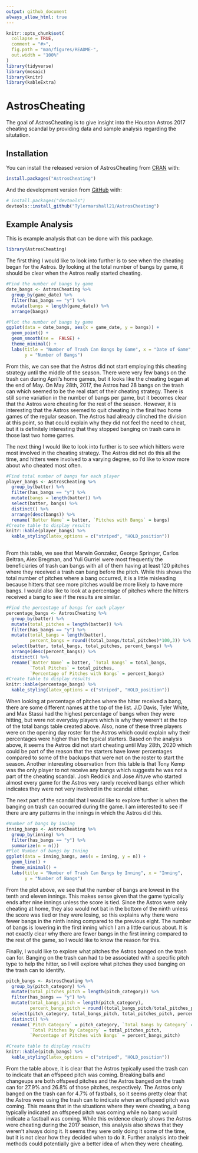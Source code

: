 ```yaml
---
output: github_document
always_allow_html: true
---
```


<!-- README.md is generated from README.Rmd. Please edit that file -->

```r
knitr::opts_chunk$set(
  collapse = TRUE,
  comment = "#>",
  fig.path = "man/figures/README-",
  out.width = "100%"
)
library(tidyverse)
library(mosaic)
library(knitr)
library(kableExtra)
```

# AstrosCheating

<!-- badges: start -->
<!-- badges: end -->

The goal of AstrosCheating is to give insight into the Houston Astros 2017 cheating scandal by providing data and sample analysis regarding the situtation.

## Installation

You can install the released version of AstrosCheating from [CRAN](https://CRAN.R-project.org) with:

``` r
install.packages("AstrosCheating")
```

And the development version from [GitHub](https://github.com/) with:

``` r
# install.packages("devtools")
devtools::install_github("Tylermarshall21/AstrosCheating")
```
## Example Analysis

This is example analysis that can be done with this package.

```r
library(AstrosCheating)


```
The first thing I would like to look into further is to see when the cheating began for the Astros. By looking at the total number of bangs by game, it should be clear when the Astros really started cheating.

```r
#Find the number of bangs by game
date_bangs <- AstrosCheating %>%
  group_by(game_date) %>%
  filter(has_bangs == "y") %>%
  mutate(bangs = length(game_date)) %>%
  arrange(bangs)

#Plot the number of bangs by game
ggplot(data = date_bangs, aes(x = game_date, y = bangs)) +
  geom_point() +
  geom_smooth(se =  FALSE) + 
  theme_minimal() +
  labs(title = "Number of Trash Can Bangs by Game", x = "Date of Game",
       y = "Number of Bangs")
```


From this, we can see that the Astros did not start employing this cheating strategy until the middle of the season. There were very few bangs on the trash can during April's home games, but it looks like the cheating began at the end of May. On May 28th, 2017, the Astros had 28 bangs on the trash can which seemed to be the real start of their cheating strategy. There is still some variation in the number of bangs per game, but it becomes clear that the Astros were cheating for the rest of the season. However, it is interesting that the Astros seemed to quit cheating in the final two home games of the regular season. The Astros had already clinched the division at this point, so that could explain why they did not feel the need to cheat, but it is definitely interesting that they stopped banging on trash cans in those last two home games.

The next thing I would like to look into further is to see which hitters were most involved
in the cheating strategy. The Astros did not do this all the time, and hitters were involved to a varying degree, so I'd like to know more about who cheated most often.


```r
#Find total number of bangs for each player
player_bangs <- AstrosCheating %>%
  group_by(batter) %>%
  filter(has_bangs == "y") %>%
  mutate(bangs = length(batter)) %>%
  select(batter, bangs) %>%
  distinct() %>%
  arrange(desc(bangs)) %>%
  rename(`Batter Name` = batter, `Pitches with Bangs` = bangs)
#Create table to display results
knitr::kable(player_bangs) %>%
  kable_styling(latex_options = c("striped", "HOLD_position"))
  
```

From this table, we see that Marwin Gonzalez, George Springer, Carlos Beltran, Alex Bregman, and Yuli Gurriel were most frequently the beneficiaries of trash can bangs with all of them having at least 120 pitches where they received a trash can bang before the pitch. While this shows the total number of pitches where a bang occurred, it is a little misleading because hitters that see more pitches would be more likely to have more bangs. I would also like to look at a percentage of pitches where the hitters received a bang to see if the results are similar. 


```r
#Find the percentage of bangs for each player
percentage_bangs <- AstrosCheating %>%
  group_by(batter) %>%
  mutate(total_pitches = length(batter)) %>%
  filter(has_bangs == "y") %>%
  mutate(total_bangs = length(batter),
         percent_bangs = round((total_bangs/total_pitches)*100,3)) %>%
  select(batter, total_bangs, total_pitches, percent_bangs) %>%
  arrange(desc(percent_bangs)) %>%
  distinct() %>%
  rename(`Batter Name` = batter, `Total Bangs` = total_bangs, 
         `Total Pitches` = total_pitches, 
         `Percentage of Pitches with Bangs` = percent_bangs)
#Create table to display results
knitr::kable(percentage_bangs) %>%
  kable_styling(latex_options = c("striped", "HOLD_position"))
```

When looking at percentage of pitches where the hitter received a bang, there are some different names at the top of the list. J.D Davis, Tyler White, and Max Stassi had the highest percentage of bangs when they were hitting, but were not everyday players which is why they weren't at the top of the total bangs table created above. Also, none of these three players were on the opening day roster for the Astros which could explain why their percentages were higher than the typical starters. Based on the analysis above, it seems the Astros did not start cheating until May 28th, 2020 which could be part of the reason that the starters have lower percentages compared to some of the backups that were not on the roster to start the season. Another interesting observation from this table is that Tony Kemp was the only player to not receive any bangs which suggests he was not a part of the cheating scandal. Josh Reddick and Jose Altuve who started almost every game for the Astros very rarely received bangs either which indicates they were not very involved in the scandal either. 


The next part of the scandal that I would like to explore further is when the banging on trash can occurred during the game. I am interested to see if there are any patterns in the innings in which the Astros did this.

```r
#Number of bangs by inning
inning_bangs <- AstrosCheating %>%
  group_by(inning) %>%
  filter(has_bangs == "y") %>%
  summarize(n = n())
#Plot Number of bangs by Inning
ggplot(data = inning_bangs, aes(x = inning, y = n)) +
  geom_line() +
  theme_minimal() +
  labs(title = "Number of Trash Can Bangs by Inning", x = "Inning",
       y = "Number of Bangs")
```


From the plot above, we see that the number of bangs are lowest in the tenth and eleven innings. This makes sense given that the game typically ends after nine innings unless the score is tied. Since the Astros were only cheating at home, they also would not bat in the bottom of the ninth unless the score was tied or they were losing, so this explains why there were fewer bangs in the ninth inning compared to the previous eight. The number of bangs is lowering in the first inning which I am a little curious about. It is not exactly clear why there are fewer bangs in the first inning compared to the rest of the game, so I would like to know the reason for this.

Finally, I would like to explore what pitches the Astros banged on the trash can for. Banging on the trash can had to be associated with a specific pitch type to help the hitter, so I will explore what pitches they used banging on the trash can to identify.


```r
pitch_bangs <- AstrosCheating %>%
  group_by(pitch_category) %>%
  mutate(total_pitches_pitch = length(pitch_category)) %>%
  filter(has_bangs == "y") %>%
  mutate(total_bangs_pitch = length(pitch_category),
         percent_bangs_pitch = round((total_bangs_pitch/total_pitches_pitch)*100,3)) %>%
  select(pitch_category, total_bangs_pitch, total_pitches_pitch, percent_bangs_pitch) %>%
  distinct() %>%
  rename(`Pitch Category` = pitch_category, `Total Bangs by Category` = total_bangs_pitch,
         `Total Pitches by Category` = total_pitches_pitch,
         `Percentage of Pitches with Bangs` = percent_bangs_pitch)

#Create table to display results
knitr::kable(pitch_bangs) %>%
  kable_styling(latex_options = c("striped", "HOLD_position"))
```



From the table above, it is clear that the Astros typically used the trash can to indicate that an offspeed pitch was coming. Breaking balls and changeups are both offspeed pitches and the Astros banged on the trash can for 27.9% and 26.8% of those pitches, respectively. The Astros only banged on the trash can for 4.7% of fastballs, so it seems pretty clear that the Astros were using the trash can to indicate when an offspeed pitch was coming. This means that in the situations where they were cheating, a bang typically indicated an offspeed pitch was coming while no bang would indicate a fastball was coming. While this evidence clearly shows the Astros were cheating during the 2017 season, this analysis also shows that they weren't always doing it. It seems they were only doing it some of the time, but it is not clear how they decided when to do it. Further analysis into their methods could potentially give a better idea of when they were cheating.

